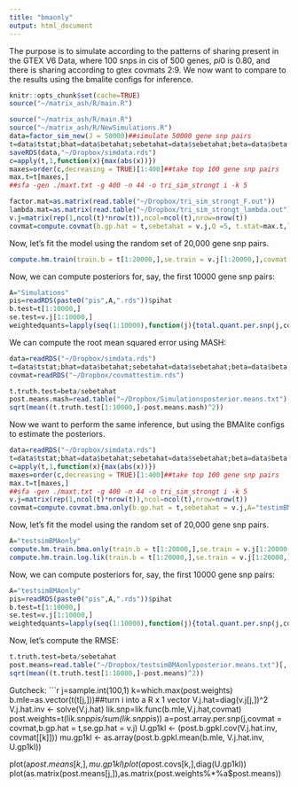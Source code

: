 ```yaml
---
title: "bmaonly"
output: html_document
---
```

The purpose is to simulate according to the patterns of sharing present in the GTEX V6 Data, where 100 snps in cis of 500 genes, $pi0$ is 0.80, and there is sharing according to gtex covmats 2:9. We now want to compare to the results using the bmalite configs for inference.

```r
knitr::opts_chunk$set(cache=TRUE)
source("~/matrix_ash/R/main.R")
```

```r
source("~/matrix_ash/R/main.R")
source("~/matrix_ash/R/NewSimulations.R")
data=factor_sim_new(J = 50000)##simulate 50000 gene snp pairs
t=data$tstat;bhat=data$betahat;sebetahat=data$sebetahat;beta=data$beta
saveRDS(data,"~/Dropbox/simdata.rds")
c=apply(t,1,function(x){max(abs(x))})
maxes=order(c,decreasing = TRUE)[1:400]##take top 100 gene snp pairs
max.t=t[maxes,]
##sfa -gen ./maxt.txt -g 400 -n 44 -o tri_sim_strongt i -k 5

factor.mat=as.matrix(read.table("~/Dropbox/tri_sim_strongt_F.out"))
lambda.mat=as.matrix(read.table("~/Dropbox/tri_sim_strongt_lambda.out"))
v.j=matrix(rep(1,ncol(t)*nrow(t)),ncol=ncol(t),nrow=nrow(t))
covmat=compute.covmat(b.gp.hat = t,sebetahat = v.j,Q =5, t.stat=max.t,lambda.mat=lambda.mat,P=3,A="testim", factor.mat = factor.mat,bma = FALSE)
```

Now, let's fit the model using the random set of 20,000 gene snp pairs.

```r

compute.hm.train(train.b = t[1:20000,],se.train = v.j[1:20000,],covmat = covmat,A="Simulations")

```

Now, we can compute posteriors for, say, the first 10000 gene snp pairs:

```r
A="Simulations"
pis=readRDS(paste0("pis",A,".rds"))$pihat
b.test=t[1:10000,]
se.test=v.j[1:10000,]
weightedquants=lapply(seq(1:10000),function(j){total.quant.per.snp(j,covmat,b.gp.hat=b.test,se.gp.hat = se.test,pis,A="Simulations",checkpoint = FALSE)})
```

We can compute the root mean squared error using MASH:
```r
data=readRDS("~/Dropbox/simdata.rds")
t=data$tstat;bhat=data$betahat;sebetahat=data$sebetahat;beta=data$beta;v.j=matrix(rep(1,ncol(t)*nrow(t)),ncol=ncol(t),nrow=nrow(t))
covmat=readRDS("~/Dropbox/covmattestim.rds")

t.truth.test=beta/sebetahat
post.means.mash=read.table("~/Dropbox/Simulationsposterior.means.txt")[,-1]
sqrt(mean((t.truth.test[1:10000,]-post.means.mash)^2))
```


Now we want to perform the same inference, but using the BMAlite configs to estimate the posteriors.

```r
data=readRDS("~/Dropbox/simdata.rds")
t=data$tstat;bhat=data$betahat;sebetahat=data$sebetahat;beta=data$beta;v.j=matrix(rep(1,ncol(t)*nrow(t)),ncol=ncol(t),nrow=nrow(t))
c=apply(t,1,function(x){max(abs(x))})
maxes=order(c,decreasing = TRUE)[1:400]##take top 100 gene snp pairs
max.t=t[maxes,]
##sfa -gen ./maxt.txt -g 400 -n 44 -o tri_sim_strongt i -k 5
v.j=matrix(rep(1,ncol(t)*nrow(t)),ncol=ncol(t),nrow=nrow(t))
covmat=compute.covmat.bma.only(b.gp.hat = t,sebetahat = v.j,A="testimBMAonly")
```

Now, let's fit the model using the random set of 20,000 gene snp pairs.

```r
A="testsimBMAonly"
compute.hm.train.bma.only(train.b = t[1:20000,],se.train = v.j[1:20000,],covmat = covmat,A)
compute.hm.train.log.lik(train.b = t[1:20000,],se.train = v.j[1:20000,],covmat = covmat,A = "test.new.log.lik.bma.only")

```

Now, we can compute posteriors for, say, the first 10000 gene snp pairs:

```r
A="testsimBMAonly"
pis=readRDS(paste0("pis",A,".rds"))$pihat
b.test=t[1:10000,]
se.test=v.j[1:10000,]
weightedquants=lapply(seq(1:10000),function(j){total.quant.per.snp(j,covmat,b.gp.hat=b.test,se.gp.hat = se.test,pis,A=A,checkpoint = FALSE)})
```

Now, let's compute the RMSE:

```r
t.truth.test=beta/sebetahat
post.means=read.table("~/Dropbox/testsimBMAonlyposterior.means.txt")[,-1]
sqrt(mean((t.truth.test[1:10000,]-post.means)^2))
```

Gutcheck:
```r
j=sample.int(100,1)
k=which.max(post.weights)
b.mle=as.vector(t(t[j,]))##turn i into a R x 1 vector
V.j.hat=diag(v.j[j,])^2
V.j.hat.inv <- solve(V.j.hat)
lik.snp=lik.func(b.mle,V.j.hat,covmat)
post.weights=t(lik.snp*pis/sum(lik.snp*pis))
a=post.array.per.snp(j,covmat = covmat,b.gp.hat = t,se.gp.hat = v.j)
U.gp1kl <- (post.b.gpkl.cov(V.j.hat.inv, covmat[[k]]))
mu.gp1kl <- as.array(post.b.gpkl.mean(b.mle, V.j.hat.inv, U.gp1kl))

plot(a$post.means[k,],mu.gp1kl)
plot(a$post.covs[k,],diag(U.gp1kl))
plot(as.matrix(post.means[j,]),as.matrix(post.weights%*%a$post.means))
